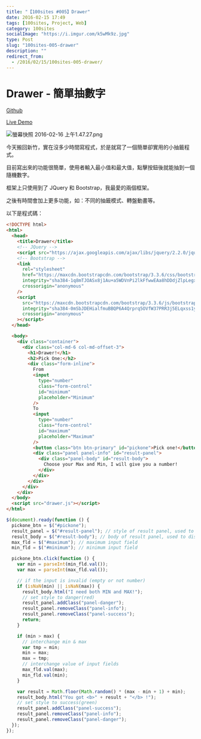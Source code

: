 ```yaml
---
title: "【100sites #005】Drawer"
date: 2016-02-15 17:49
tags: [100sites, Project, Web]
category: 100sites
socialImage: "https://i.imgur.com/k5wMk9z.jpg"
type: Post
slug: "100sites-005-drawer"
description: ""
redirect_from:
  - /2016/02/15/100sites-005-drawer/
---
```


# Drawer - 簡單抽數字

[Github](https://github.com/eason-dev/100sites/tree/gh-pages/005_Drawer)

[Live Demo](http://kamigami55.github.io/100sites/005_Drawer/)

![螢幕快照 2016-02-16 上午1.47.27.png](https://i.imgur.com/k5wMk9z.jpg)

今天搬回新竹，實在沒多少時間寫程式，於是就寫了一個簡單卻實用的小抽籤程式。

目前寫出來的功能很簡單，使用者輸入最小值和最大值，點擊按鈕後就能抽到一個隨機數字。

框架上只使用到了 JQuery 和 Bootstrap，我最愛的兩個框架。

之後有時間會加上更多功能，如：不同的抽籤模式、轉盤動畫等。

以下是程式碼：

```html index.html
<!DOCTYPE html>
<html>
  <head>
    <title>Drawer</title>
    <!-- JQuery -->
    <script src="https://ajax.googleapis.com/ajax/libs/jquery/2.2.0/jquery.min.js"></script>
    <!-- Bootstrap -->
    <link
      rel="stylesheet"
      href="https://maxcdn.bootstrapcdn.com/bootstrap/3.3.6/css/bootstrap.min.css"
      integrity="sha384-1q8mTJOASx8j1Au+a5WDVnPi2lkFfwwEAa8hDDdjZlpLegxhjVME1fgjWPGmkzs7"
      crossorigin="anonymous"
    />
    <script
      src="https://maxcdn.bootstrapcdn.com/bootstrap/3.3.6/js/bootstrap.min.js"
      integrity="sha384-0mSbJDEHialfmuBBQP6A4Qrprq5OVfW37PRR3j5ELqxss1yVqOtnepnHVP9aJ7xS"
      crossorigin="anonymous"
    ></script>
  </head>

  <body>
    <div class="container">
      <div class="col-md-6 col-md-offset-3">
        <h1>Drawer!</h1>
        <h2>Pick One:</h2>
        <div class="form-inline">
          From
          <input
            type="number"
            class="form-control"
            id="minimum"
            placeholder="Minimum"
          />
          To
          <input
            type="number"
            class="form-control"
            id="maximum"
            placeholder="Maximum"
          />
          <button class="btn btn-primary" id="pickone">Pick one!</button>
          <div class="panel panel-info" id="result-panel">
            <div class="panel-body" id="result-body">
              Choose your Max and Min, I will give you a number!
            </div>
          </div>
        </div>
      </div>
    </div>
  </body>
  <script src="drawer.js"></script>
</html>
```

```javascript drawer.js
$(document).ready(function () {
  pickone_btn = $("#pickone");
  result_panel = $("#result-panel"); // style of result panel, used to change result panel style
  result_body = $("#result-body"); // body of result panel, used to display result
  max_fld = $("#maximum"); // maximum input field
  min_fld = $("#minimum"); // minimum input field

  pickone_btn.click(function () {
    var min = parseInt(min_fld.val());
    var max = parseInt(max_fld.val());

    // if the input is invalid (empty or not number)
    if (isNaN(min) || isNaN(max)) {
      result_body.html("I need both MIN and MAX!");
      // set style to danger(red)
      result_panel.addClass("panel-danger");
      result_panel.removeClass("panel-info");
      result_panel.removeClass("panel-success");
      return;
    }

    if (min > max) {
      // interchange min & max
      var tmp = min;
      min = max;
      max = tmp;
      // interchange value of input fields
      max_fld.val(max);
      min_fld.val(min);
    }

    var result = Math.floor(Math.random() * (max - min + 1) + min);
    result_body.html("You got <b>" + result + "</b> !");
    // set style to success(green)
    result_panel.addClass("panel-success");
    result_panel.removeClass("panel-info");
    result_panel.removeClass("panel-danger");
  });
});
```
